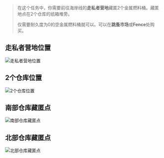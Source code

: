 > 在这个任务中，你需要前往海岸线的**走私者营地**藏匿2个金属燃料桶。藏匿地点在2个仓库的纸箱堆旁。
>
> 仅需要耐久度为0的空金属燃料桶就可以。可以在**跳蚤市场**或**Fence**处购买。

## 走私者营地位置

![走私者营地位置](/tarkov/images/guides/natural-exchange/ec43b5db-3609-4334-a5c4-8353f4187fa1.webp "走私者营地位置")

## 2个仓库位置

![2个仓库位置](/tarkov/images/guides/natural-exchange/ec19931e-7ff1-4ebc-9ce3-550237863fb7.webp "2个仓库位置")

## 南部仓库藏匿点

![南部仓库藏匿点](/tarkov/images/guides/natural-exchange/8ad07ecd-2148-49e1-9fd3-f3f157e26cb2.webp "南部仓库藏匿点")

## 北部仓库藏匿点

![北部仓库藏匿点](/tarkov/images/guides/natural-exchange/8df10343-7de5-4933-ba7c-9ef515829418.webp "北部仓库藏匿点")
